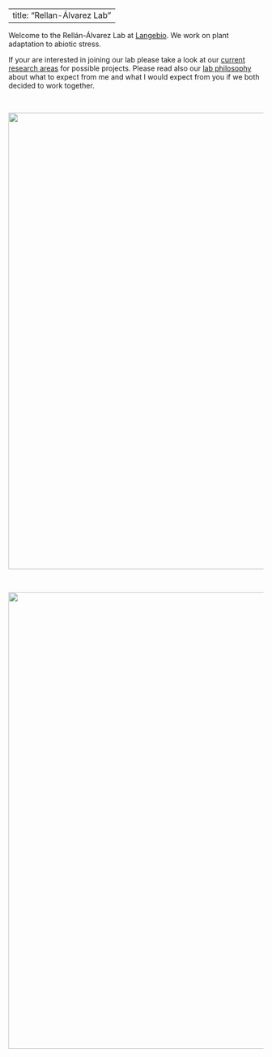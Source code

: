 <!-- break -->
<br>
<!-- break -->

---
title: "Rellan-Álvarez Lab"
---

Welcome to the Rellán-Álvarez Lab  at [Langebio](http://www.langebio.cinvestav.mx). We work on plant adaptation to abiotic stress.

If your are interested in joining our lab please take a look at our [current research areas](http://www.rrlab.org/research.html) for possible projects. Please read also our [lab philosophy](http://www.rrlab.org/expectations.html) about what to expect from me and what I would expect from you if we both decided to work together.     

<br>

<img src="images/nevado_de_toluca.png" style="width: 900px;">

<br>

<img src="images/winter_nursery_jan_2017.png" style="width: 900px;">  


